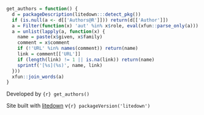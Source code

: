 ```r
get_authors = function() {
  d = packageDescription(litedown:::detect_pkg())
  if (is.null(a <- d[['Authors@R']])) return(d[['Author']])
  a = Filter(function(x) 'aut' %in% x$role, eval(xfun::parse_only(a)))
  a = unlist(lapply(a, function(x) {
    name = paste(x$given, x$family)
    comment = x$comment
    if (!'URL' %in% names(comment)) return(name)
    link = comment[['URL']]
    if (length(link) != 1 || is.na(link)) return(name)
    sprintf('[%s](%s)', name, link)
  }))
  xfun::join_words(a)
}
```

::: flex-col
Developed by `{r} get_authors()`

Site built with [litedown](https://github.com/yihui/litedown) v`{r} packageVersion('litedown')`
:::
